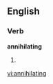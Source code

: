 
==English==

===Verb===
'''annihilating'''

# {{present participle of|[[annihilate]]}}

[[vi:annihilating]]